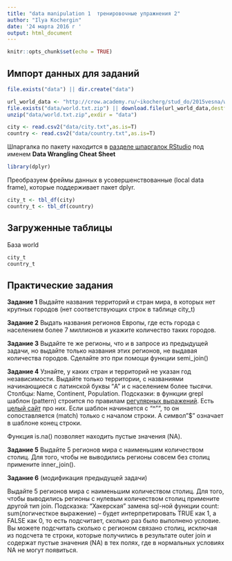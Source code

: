 ```yaml
---
title: "data manipulation 1  тренировочные упражнения 2"
author: "Ilya Kochergin"
date: '24 марта 2016 г '
output: html_document
---
```


```r
knitr::opts_chunk$set(echo = TRUE)
```

## Импорт данных для заданий



```r
file.exists("data") || dir.create("data") 
```

```r
url_world_data <- "http://crow.academy.ru/~ikocherg/stud_do/2015vesna/world.txt.zip"
file.exists("data/world.txt.zip") || download.file(url_world_data,destfile = "data/world.txt.zip")
unzip("data/world.txt.zip",exdir = "data")
```



```r
city <- read.csv2("data/city.txt",as.is=T)
country <- read.csv2("data/country.txt",as.is=T)
```



Шпаргалка по пакету находится в [разделе шпаргалок RStudio](http://rstudio.com/cheatsheets) под именем **Data Wrangling Cheat Sheet**

```r
library(dplyr)
```

Преобразуем фреймы данных в усовершенствованные (local data frame), которые поддерживает пакет dplyr.

```r
city_t <- tbl_df(city)
country_t <- tbl_df(country)
```


## Загруженные таблицы

База world

```r
city_t
country_t
```

## Практические задания

**Задание 1**
Выдайте названия территорий и стран мира, в которых нет крупных городов (нет соответствующих строк в таблице city_t)


**Задание 2**
Выдать названия регионов Европы, где есть города с населением более 7 миллионов и укажите количество таких городов.


**Задание 3**
Выдайте  те же регионы, что и в запросе из предыдущей задачи, но выдайте 
только названия этих регионов, не выдавая количества городов.
Сделайте это при помощи функции semi_join()  



**Задание 4**
Узнайте, у каких стран и территорий не указан год независимости. Выдайте только территории, c названиями начинающиеся с латинской буквы "A" и с населением более тысячи.  Столбцы: Name, Continent, Population. Подсказки:  в функции grepl   шаблон (pattern) строится по правилам [регулярных выражений](https://ru.wikipedia.org/wiki/Регулярные_выражения).  Есть [целый сайт](http://www.regular-expressions.info/rlanguage.html) про них. Если шаблон начинается с "^"", то он сопоставляется (match) только с началом строки. А символ "$" означает в шаблоне конец строки.   

Функция is.na() позволяет находить пустые значения (NA).


**Задание 5**
Выдайте 5 регионов мира с наименьшим количеством столиц. Для того, чтобы не выводились регионы совсем без столиц примените inner_join(). 



**Задание 6**
(модификация предыдущей задачи)

Выдайте 5 регионов мира с наименьшим количеством столиц. Для того, чтобы выводились регионы с нулевым количеством столиц примените  другой тип join. Подсказка: "Хакерская" замена sql-ной функции count: sum(логичесткое выражение) -- будет интерпретировать TRUE как 1, а FALSE как 0, то есть подсчитает, сколько раз было выполнено условие. Вы можете подсчитать сколько с регионом связано столиц, исключая из подсчета те строки, которые получились в результате outer join  и содержат пустые значения (NA) в тех полях, где в нормальных условиях NA не могут появиться. 




